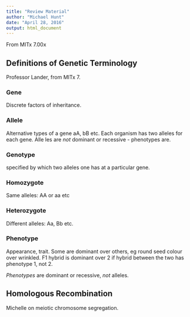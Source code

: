 ```yaml
---
title: "Review Material"
author: "Michael Hunt"
date: "April 28, 2016"
output: html_document
---
```


From MITx 7.00x

## Definitions of Genetic Terminology

Professor Lander, from MITx 7.

### Gene

Discrete factors of inheritance.

### Allele

Alternative types of a gene aA, bB etc. Each organism has two alleles for each gene.
Alle les are _not_ dominant or recessive - phenotypes are.

### Genotype

specified by which two alleles one has at a particular gene.

### Homozygote

Same alleles: AA or aa etc

### Heterozygote

Different alleles: Aa, Bb etc.

### Phenotype  

Appearance, trait. 
Some are dominant over others, eg round seed colour over wrinkled.
F1 hybrid is dominant over 2 if hybrid between the two has phenotype 1, not 2.

_Phenotypes_ are dominant or recessive, _not_ alleles.

## Homologous Recombination

Michelle on meiotic chromosome segregation.